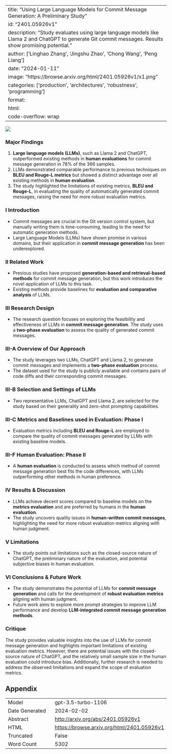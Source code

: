 
---
title: "Using Large Language Models for Commit Message Generation: A Preliminary Study"
id: "2401.05926v1"
description: "Study evaluates using large language models like Llama 2 and ChatGPT to generate Git commit messages. Results show promising potential."
author: ['Linghao Zhang', 'Jingshu Zhao', 'Chong Wang', 'Peng Liang']
date: "2024-01-11"
image: "https://browse.arxiv.org/html/2401.05926v1/x1.png"
categories: ['production', 'architectures', 'robustness', 'programming']
format:
  html:
    code-overflow: wrap
---

![](https://browse.arxiv.org/html/2401.05926v1/x1.png)

### Major Findings

1. **Large language models (LLMs)**, such as Llama 2 and ChatGPT, outperformed existing methods in **human evaluations** for commit message generation in 78% of the 366 samples.
2. LLMs demonstrated comparable performance to previous techniques on **BLEU and Rouge-L metrics** but showed a distinct advantage over all existing methods in **human evaluation**.
3. The study highlighted the limitations of existing metrics, **BLEU and Rouge-L**, in evaluating the quality of automatically generated commit messages, raising the need for more robust evaluation metrics.

### I Introduction

- Commit messages are crucial in the Git version control system, but manually writing them is time-consuming, leading to the need for automatic generation methods.
- Large Language Models (LLMs) have shown promise in various domains, but their application in **commit message generation** has been underexplored.

### II Related Work

- Previous studies have proposed **generation-based and retrieval-based methods** for commit message generation, but this work introduces the novel application of LLMs to this task.
- Existing methods provide baselines for **evaluation and comparative analysis** of LLMs.

### III Research Design

- The research question focuses on exploring the feasibility and effectiveness of LLMs in **commit message generation**. The study uses a **two-phase evaluation** to assess the quality of generated commit messages.

### III-A Overview of Our Approach

- The study leverages two LLMs, ChatGPT and Llama 2, to generate commit messages and implements a **two-phase evaluation** process.
- The dataset used for the study is publicly available and contains pairs of code diffs and their corresponding commit messages.

### III-B Selection and Settings of LLMs

- Two representative LLMs, ChatGPT and Llama 2, are selected for the study based on their generality and zero-shot prompting capabilities.

### III-C Metrics and Baselines used in Evaluation: Phase I

- Evaluation metrics including **BLEU and Rouge-L** are employed to compare the quality of commit messages generated by LLMs with existing baseline models.

### III-F Human Evaluation: Phase II

- A **human evaluation** is conducted to assess which method of commit message generation best fits the code differences, with LLMs outperforming other methods in human preference.

### IV Results & Discussion

- LLMs achieve decent scores compared to baseline models on the **metrics evaluation** and are preferred by humans in the **human evaluation**.
- The study uncovers quality issues in **human-written commit messages**, highlighting the need for more robust evaluation metrics aligning with human judgment.

### V Limitations

- The study points out limitations such as the closed-source nature of ChatGPT, the preliminary nature of the evaluation, and potential subjective biases in human evaluation.

### VI Conclusions & Future Work

- The study demonstrates the potential of LLMs for **commit message generation** and calls for the development of **robust evaluation metrics** aligning with human judgment.
- Future work aims to explore more prompt strategies to improve LLM performance and develop **LLM-integrated commit message generation methods**.

### Critique

The study provides valuable insights into the use of LLMs for commit message generation and highlights important limitations of existing evaluation metrics. However, there are potential issues with the closed-source nature of ChatGPT, and the relatively small sample size in the human evaluation could introduce bias. Additionally, further research is needed to address the observed limitations and expand the scope of evaluation metrics.

## Appendix

|          |          |
|----------|----------|
| Model     | gpt-3.5-turbo-1106       |
| Date Generated     | 2024-02-02       |
| Abstract | [http://arxiv.org/abs/2401.05926v1](http://arxiv.org/abs/2401.05926v1)        |
| HTML     | [https://browse.arxiv.org/html/2401.05926v1](https://browse.arxiv.org/html/2401.05926v1)       |
| Truncated       | False       |
| Word Count       | 5302       |